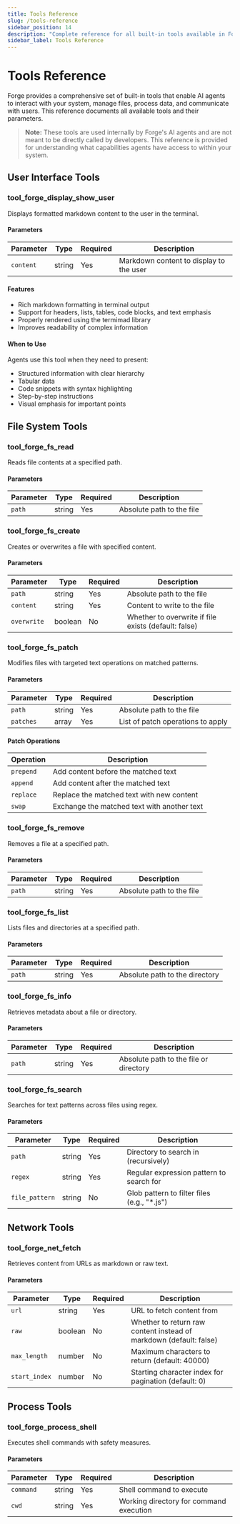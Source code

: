 ```yaml
---
title: Tools Reference
slug: /tools-reference
sidebar_position: 14
description: "Complete reference for all built-in tools available in Forge's AI agents"
sidebar_label: Tools Reference
---
```


# Tools Reference

Forge provides a comprehensive set of built-in tools that enable AI agents to interact with your system, manage files, process data, and communicate with users. This reference documents all available tools and their parameters.

> **Note:** These tools are used internally by Forge's AI agents and are not meant to be directly called by developers. This reference is provided for understanding what capabilities agents have access to within your system.

## User Interface Tools

### tool_forge_display_show_user

Displays formatted markdown content to the user in the terminal.

#### Parameters

| Parameter | Type   | Required | Description                             |
| --------- | ------ | -------- | --------------------------------------- |
| `content` | string | Yes      | Markdown content to display to the user |

#### Features

- Rich markdown formatting in terminal output
- Support for headers, lists, tables, code blocks, and text emphasis
- Properly rendered using the termimad library
- Improves readability of complex information

#### When to Use

Agents use this tool when they need to present:

- Structured information with clear hierarchy
- Tabular data
- Code snippets with syntax highlighting
- Step-by-step instructions
- Visual emphasis for important points

## File System Tools

### tool_forge_fs_read

Reads file contents at a specified path.

#### Parameters

| Parameter | Type   | Required | Description               |
| --------- | ------ | -------- | ------------------------- |
| `path`    | string | Yes      | Absolute path to the file |

### tool_forge_fs_create

Creates or overwrites a file with specified content.

#### Parameters

| Parameter   | Type    | Required | Description                                          |
| ----------- | ------- | -------- | ---------------------------------------------------- |
| `path`      | string  | Yes      | Absolute path to the file                            |
| `content`   | string  | Yes      | Content to write to the file                         |
| `overwrite` | boolean | No       | Whether to overwrite if file exists (default: false) |

### tool_forge_fs_patch

Modifies files with targeted text operations on matched patterns.

#### Parameters

| Parameter | Type   | Required | Description                       |
| --------- | ------ | -------- | --------------------------------- |
| `path`    | string | Yes      | Absolute path to the file         |
| `patches` | array  | Yes      | List of patch operations to apply |

#### Patch Operations

| Operation | Description                                 |
| --------- | ------------------------------------------- |
| `prepend` | Add content before the matched text         |
| `append`  | Add content after the matched text          |
| `replace` | Replace the matched text with new content   |
| `swap`    | Exchange the matched text with another text |

### tool_forge_fs_remove

Removes a file at a specified path.

#### Parameters

| Parameter | Type   | Required | Description               |
| --------- | ------ | -------- | ------------------------- |
| `path`    | string | Yes      | Absolute path to the file |

### tool_forge_fs_list

Lists files and directories at a specified path.

#### Parameters

| Parameter | Type   | Required | Description                    |
| --------- | ------ | -------- | ------------------------------ |
| `path`    | string | Yes      | Absolute path to the directory |

### tool_forge_fs_info

Retrieves metadata about a file or directory.

#### Parameters

| Parameter | Type   | Required | Description                            |
| --------- | ------ | -------- | -------------------------------------- |
| `path`    | string | Yes      | Absolute path to the file or directory |

### tool_forge_fs_search

Searches for text patterns across files using regex.

#### Parameters

| Parameter      | Type   | Required | Description                                  |
| -------------- | ------ | -------- | -------------------------------------------- |
| `path`         | string | Yes      | Directory to search in (recursively)         |
| `regex`        | string | Yes      | Regular expression pattern to search for     |
| `file_pattern` | string | No       | Glob pattern to filter files (e.g., "\*.js") |

## Network Tools

### tool_forge_net_fetch

Retrieves content from URLs as markdown or raw text.

#### Parameters

| Parameter     | Type    | Required | Description                                                        |
| ------------- | ------- | -------- | ------------------------------------------------------------------ |
| `url`         | string  | Yes      | URL to fetch content from                                          |
| `raw`         | boolean | No       | Whether to return raw content instead of markdown (default: false) |
| `max_length`  | number  | No       | Maximum characters to return (default: 40000)                      |
| `start_index` | number  | No       | Starting character index for pagination (default: 0)               |

## Process Tools

### tool_forge_process_shell

Executes shell commands with safety measures.

#### Parameters

| Parameter | Type   | Required | Description                             |
| --------- | ------ | -------- | --------------------------------------- |
| `command` | string | Yes      | Shell command to execute                |
| `cwd`     | string | Yes      | Working directory for command execution |
